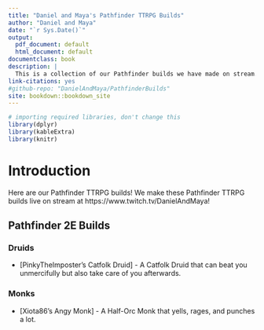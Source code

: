 --- 
title: "Daniel and Maya's Pathfinder TTRPG Builds"
author: "Daniel and Maya"
date: "`r Sys.Date()`"
output:
  pdf_document: default
  html_document: default
documentclass: book
description: |
  This is a collection of our Pathfinder builds we have made on stream.
link-citations: yes
#github-repo: "DanielAndMaya/PathfinderBuilds"
site: bookdown::bookdown_site
---

```{r settings, echo=FALSE, message=FALSE, warning=FALSE, results='asis'}
# importing required libraries, don't change this
library(dplyr)
library(kableExtra)
library(knitr)
```

# Introduction

Here are our Pathfinder TTRPG builds! We make these Pathfinder TTRPG builds live on stream at https://www.twitch.tv/DanielAndMaya!

## Pathfinder 2E Builds

### Druids

- [PinkyTheImposter's Catfolk Druid] - A Catfolk Druid that can beat you unmercifully but also take care of you afterwards.

### Monks

- [Xiota86's Angy Monk] - A Half-Orc Monk that yells, rages, and punches a lot.

